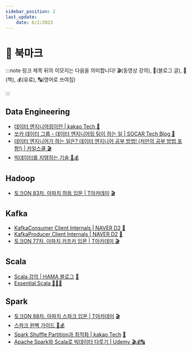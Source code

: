```yaml
---
sidebar_position: 2
last_update:
    date: 6/2/2023
---
```


#  🔗️ 북마크

:::note 링크 제목 뒤의 이모지는 다음을 의미합니다!
🎬(동영상 강의), 📝(블로그 글), 📕(책), 💰(유료), 🔠(영어로 쓰여짐)

:::

## Data Engineering

-   [데이터 엔지니어링이란 | kakao Tech 📝](https://tech.kakao.com/2020/11/30/kakao-data-engineering/)
-   [쏘카 데이터 그룹 - 데이터 엔지니어링 팀이 하는 일 | SOCAR Tech Blog 📝](https://tech.socarcorp.kr/data/2021/03/24/what-socar-data-engineering-team-does.html)
-   [데이터 엔지니어가 하는 일은? 데이터 엔지니어 공부 방법! (저만의 공부 방법 포함!) | 카일스쿨 🎬](https://www.youtube.com/watch?v=1Viu7Ce632s)
-   [빅데이터를 지탱하는 기술 📕💰](http://www.kyobobook.co.kr/product/detailViewKor.laf?ejkGb=KOR&mallGb=KOR&barcode=9791188621439&orderClick=LAG&Kc=)

## Hadoop

-   [토크ON 83차. 아파치 하둡 입문 | T아카데미](https://www.youtube.com/playlist?list=PL9mhQYIlKEheGLT1V_PEby_I9pOXr1o3r) [🎬](https://www.youtube.com/playlist?list=PL9mhQYIlKEheGLT1V_PEby_I9pOXr1o3r)

## Kafka

-   [KafkaConsumer Client Internals | NAVER D2](https://d2.naver.com/helloworld/0974525) [📝](https://d2.naver.com/helloworld/0974525)
-   [KafkaProducer Client Internals | NAVER D2](https://d2.naver.com/helloworld/6560422) [📝](https://d2.naver.com/helloworld/6560422)
-   [토크ON 77차. 아파치 카프카 입문 | T아카데미 🎬](https://youtube.com/playlist?list=PL9mhQYIlKEheZvqoJj_PkYGA2hhBhgha8)

## Scala

-   [Scala 강의 | HAMA 블로그](https://hamait.tistory.com/category/Scala) [📝](https://hamait.tistory.com/category/Scala)
-   [Essential Scala 📝📕🔠](https://underscore.io/books/essential-scala/)

## Spark

-   [토크ON 88차. 아파치 스파크 입문 | T아카데미](https://www.youtube.com/playlist?list=PL9mhQYIlKEhf23_3QIqQvsa_06CyTZGdl) [🎬](https://www.youtube.com/playlist?list=PL9mhQYIlKEhf23_3QIqQvsa_06CyTZGdl)
-   [스파크 완벽 가이드 📕💰](http://www.kyobobook.co.kr/product/detailViewKor.laf?ejkGb=KOR&mallGb=KOR&barcode=9791162241288&orderClick=LEa&Kc=)
-   [Spark Shuffle Partition과 최적화 | kakao Tech](https://tech.kakao.com/2021/10/08/spark-shuffle-partition/) [📝](https://tech.kakao.com/2021/10/08/spark-shuffle-partition/)
-   [Apache Spark와 Scala로 빅데이터 다루기 | Udemy 🎬💰🔠](https://www.udemy.com/course/best-scala-apache-spark/)
